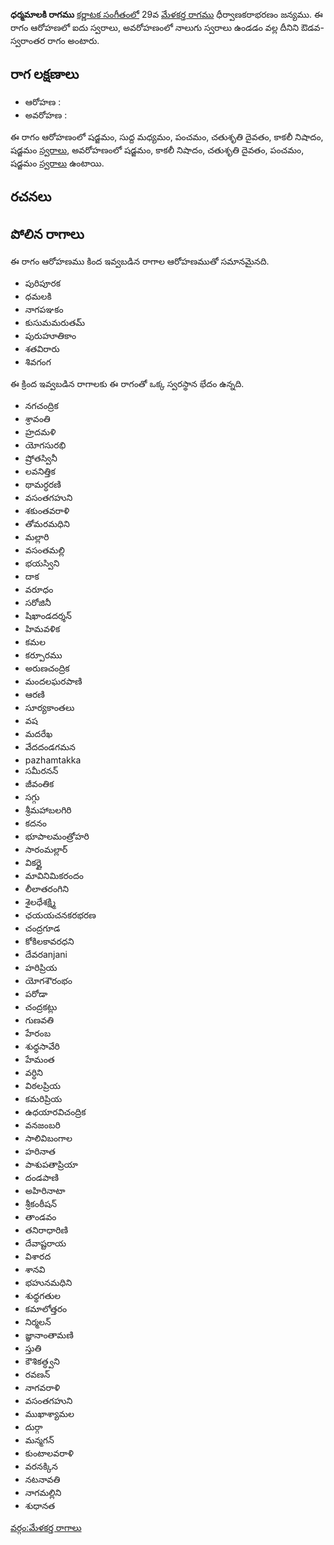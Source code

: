 {{Infobox ragam
	| name          	= ధర్మమాలకి
	| synonym	    	= 
	| mela          	= 
	| chakra        	= 
	| janaka        	= 
	| type          	= ఔడవ-స్వరాంతర
	| arohanam      	= {{svaraC|S|M1|P|D2|N3|S'}} 
	| avarohanam    	= {{svaraC|S'|N3|D2|P|S}}
	| jeeva         	=
	| chhaya        	=
	| nyasa         	=
	| vishesha      	= 
	| equivalent  		= 
}}
{{కర్ణాటక సంగీత రాగాలు}}
'''ధర్మమాలకి రాగము''' [[కర్ణాటక సంగీతం]]లో 29వ [[మేళకర్త రాగము]] ధీర్వాణకరాభరణం జన్యము.  ఈ రాగం ఆరోహణలో ఐదు స్వరాలు, అవరోహణంలో నాలుగు స్వరాలు ఉండడం వల్ల దీనిని ఔడవ-స్వరాంతర రాగం అంటారు.


==రాగ లక్షణాలు==


* ఆరోహణ : {{svaraC|S|M1|P|D2|N3|S'}} 
* అవరోహణ : {{svaraC|S'|N3|D2|P|S}}

ఈ రాగం ఆరోహణంలో షడ్జమం, సుద్ద మధ్యమం, పంచమం, చతుశృతి దైవతం, కాకలీ నిషాదం, షడ్జమం [[స్వరాలు]], అవరోహణంలో షడ్జమం, కాకలీ నిషాదం, చతుశృతి దైవతం, పంచమం, షడ్జమం [[స్వరాలు]] ఉంటాయి.

==రచనలు==



==పోలిన రాగాలు==
ఈ రాగం ఆరోహణము కింద ఇవ్వబడిన రాగాల ఆరోహణముతో సమానమైనది.
* పురిపూరక
* ధమలకి
* నాగపఞకం
* కుసుమమరుతమ్
* పురుహూతికాం
* శతవిరారు
* శివగంగ

ఈ క్రింద ఇవ్వబడిన రాగాలకు ఈ రాగంతో ఒక్క స్వరస్థాన భేదం ఉన్నది.
* నగచంద్రిక
* శ్రావంతి
* హ్రదమళి
* యోగసురభి
* ష్రోతస్వినీ
* లవనిత్తిక
* థామర్ధరణి
* వసంతగహుని
* శకుంతవరాళి
* తోమరమధిని
* మల్లారి
* వసంతమల్లి
* భయస్విని
* దాక
* వరూధం
* సరోజినీ
* షిఖాండదర్శన్
* హిమవళిక
* కమల
* కర్పూరము
* అరుణచంద్రిక
* మందలఘరపాణి
* ఆరణి
* సూర్యకాంతలు
* వష
* మదరేఖ
* వేదదండగమన
* pazhamtakka
* సమీరనన్
* జీవంతిక
* సగ్గు
* శ్రీమహాబలగిరి
* కదనం
* భూపాలమంత్రోహరి
* సారంమల్లార్
* వికర్ణై
* మావినిమికరందం
* లీలాతరంగిని
* శైలధేశక్ష్మి
* ఛయయచనకరభరణ
* చంద్రగూడ
* కోకిలకావరధని
* దేవరanjani
* హరిప్రియ
* యోగశౌరంభం
* పరోడా
* చంద్రకట్లు
* గుణవతి
* హేరంబ
* శుధ్ధసావేరి
* హేమంత
* వర్ధిని
* విఠలప్రియ
* కమరిప్రియ
* ఉధయారవిచంద్రిక
* వనజంబరి
* సాలివిబంగాల
* హరినాత
* పాశుపతాప్రియా
* దండపాణి
* అహిరినాటా
* శ్రీకంఠీషన్
* తాండవం
* తనిరాధారిణి
* దేవాష్టరాయ
* విశారద
* శానవి
* భహునమధిని
* శుధ్ధగతుల
* కమాలోత్తరం
* నిర్మలన్
* జ్ఞానాంతామణి
* స్తుతి
* కౌశికత్ధ్వని
* రవణన్
* నాగవరాళి
* వసంతగహుని
* ముఖాశ్యామల
* దుర్గా
* మన్మగన్
* కుంటాలవరాళి
* వరనక్కిన
* నటనావతి
* నాగమల్లిని
* శుధానత



[[వర్గం:మేళకర్త రాగాలు]]